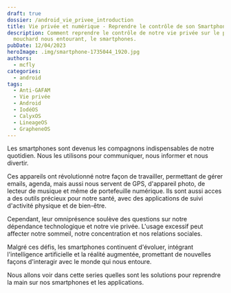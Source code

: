 ```yaml
---
draft: true
dossier: /android_vie_privee_introduction
title: Vie privée et numérique - Reprendre le contrôle de son Smartphone
description: Comment reprendre le contrôle de notre vie privée sur le plus gros
  mouchard nous entourant, le smartphones.
pubDate: 12/04/2023
heroImage: .img/smartphone-1735044_1920.jpg
authors:
  - mcfly
categories:
  - android
tags:
  - Anti-GAFAM
  - Vie privée
  - Android
  - IodéOS
  - CalyxOS
  - LineageOS
  - GrapheneOS
---
```

Les smartphones sont devenus les compagnons indispensables de notre quotidien. Nous les utilisons pour communiquer, nous informer et nous divertir.

Ces appareils ont révolutionné notre façon de travailler, permettant de gérer emails, agenda, mais aussi nous servent de GPS, d'appareil photo, de lecteur de musique et même de portefeuille numérique. Ils sont aussi acces a des outils précieux pour notre santé, avec des applications de suivi d'activité physique et de bien-être.

Cependant, leur omniprésence soulève des questions sur notre dépendance technologique et notre vie privée. L'usage excessif peut affecter notre sommeil, notre concentration et nos relations sociales.

Malgré ces défis, les smartphones continuent d'évoluer, intégrant l'intelligence artificielle et la réalité augmentée, promettant de nouvelles façons d'interagir avec le monde qui nous entoure.

Nous allons voir dans cette series quelles sont les solutions pour reprendre la main sur nos smartphones et les applications.
